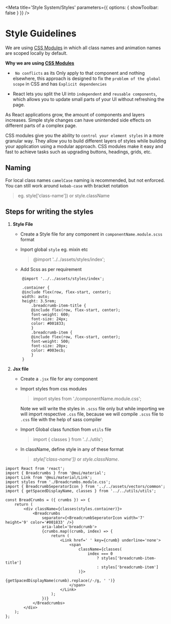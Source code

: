 
<Meta title='Style System/Styles' parameters={{ options: { showToolbar: false } }} />

# Style Guidelines

We are using [CSS Modules](https://github.com/css-modules/css-modules) in which all class names and animation names are scoped locally by default.

**Why we are using [CSS Modules](https://css-tricks.com/css-modules-part-1-need/)**

-   ` No conflicts` as its Only apply to that component and nothing elsewhere, this approach is designed to fix the `problem of the global scope` in CSS and has `Explicit dependencies`

-   React lets you split the UI into `independent` and `reusable components`, which allows you to update small parts of your UI without refreshing the page.

As React applications grow, the amount of components and layers increases. Simple style changes can have unintended side effects on different parts of a complex page.

CSS modules give you the ability to `control your element styles` in a more granular way. They allow you to build different layers of styles while building your application using a modular approach. CSS modules make it easy and fast to achieve tasks such as upgrading buttons, headings, grids, etc.

## Naming

For local class names `camelCase` naming is recommended, but not enforced. You can still work around `kebab-case` with bracket notation

> eg. style['class-name']) or style.className

## Steps for writing the styles

1.  **Style File**

    -   Create a Style file for any component in `componentName.module.scss` format
    -   Inport global `style` eg. mixin etc

        > @import '../../assets/styles/index';

    -   Add Scss as per requirement

    ```cli
        @import '../../assets/styles/index';

        .container {
        @include flex(row, flex-start, center);
        width: auto;
        height: 3.5rem;
            .breadcrumb-item-title {
            @include flex(row, flex-start, center);
            font-weight: 600;
            font-size: 24px;
            color: #001833;
            }
            .breadcrumb-item {
            @include flex(row, flex-start, center);
            font-weight: 500;
            font-size: 20px;
            color: #003ecb;
            }
        }
    ```

2.  **Jsx file**

    -   Create a `.jsx` file for any component
    -   Import styles from css modules

        > import styles from './componentName.module.css';
        >

        Note we will write the styles in `.scss` file only but while importing we will import respective `.css` file,
        because we will compile `.scss` file to `.css` file with the help of sass compiler

    -   Import Global class function from `utils` file

        > import { classes } from '../../utils';
        >

    -   In className, define style in any of these format
        > _style['class-name'])_ or _style.className_.

```cli
import React from 'react';
import { Breadcrumbs } from '@mui/material';
import Link from '@mui/material/Link';
import styles from './Breadcrumbs.module.css';
import { BreadcrumbSeperatorIcon } from '../../assets/vectors/common';
import { getSpacedDisplayName, classes } from '../../utils/utils';

const BreadCrumbs = ({ crumbs }) => {
	return (
		<div className={classes(styles.container)}>
			<Breadcrumbs
				separator={<BreadcrumbSeperatorIcon width='7' height='9' color='#001833' />}
				aria-label='breadcrumb'>
				{crumbs.map((crumb, index) => {
					return (
						<Link href=' ' key={crumb} underline='none'>
							<span
								className={classes(
									index === 0
										? styles['breadcrumb-item-title']
										: styles['breadcrumb-item']
								)}>
								{getSpacedDisplayName(crumb).replace(/-/g, ' ')}
							</span>
						</Link>
					);
				})}
			</Breadcrumbs>
		</div>
	);
};

```
